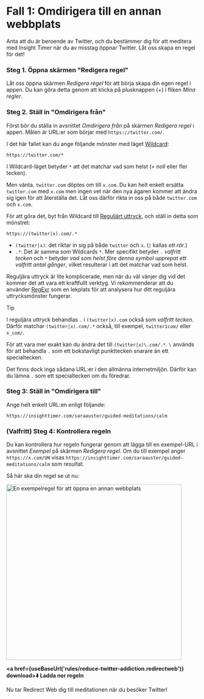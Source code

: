 
# Fall 1: Omdirigera till en annan webbplats

Anta att du är beroende av Twitter, och du bestämmer dig för att meditera med Insight Timer när du av misstag öppnar Twitter. Låt oss skapa en regel för det!

### Steg 1. Öppna skärmen "Redigera regel"

Låt oss öppna skärmen *Redigera regel* för att börja skapa din egen regel i appen. Du kan göra detta genom att klicka på plusknappen (+) i fliken *Mina regler*.

### Steg 2. Ställ in "Omdirigera från"

Först bör du ställa in avsnittet *Omdirigera från* på skärmen *Redigera regel* i appen. Målen är URL:er som börjar med `https://twitter.com/`.

I det här fallet kan du ange följande mönster med läget [Wildcard](/rule-settings#url-pattern-wildcard):

```
https://twitter.com/*
```

I Wildcard-läget betyder `*` att det matchar vad som helst (= noll eller fler tecken).

Men vänta. `twitter.com` döptes om till `x.com`. Du kan helt enkelt ersätta `twitter.com` med `x.com` men ingen vet när den nya ägaren kommer att ändra sig igen för att återställa det. Låt oss därför rikta in oss på både `twitter.com` och `x.com`.

För att göra det, byt från Wildcard till [Reguljärt uttryck](/rule-settings#url-pattern-regular-expression), och ställ in detta som mönstret:

```
https://(twitter|x).com/.*
```

* `(twitter|x)`: det riktar in sig på både `twitter` och `x`. (`|` kallas *ett rör*.)
* `.*`: Det är samma som Wildcards `*`. Mer specifikt betyder `.` *valfritt tecken* och `*` betyder *vad som helst före denna symbol upprepat ett valfritt antal gånger*, vilket resulterar i att det matchar vad som helst.

Reguljära uttryck är lite komplicerade, men när du väl vänjer dig vid det kommer det att vara ett kraftfullt verktyg. Vi rekommenderar att du använder [RegExr](https://regexr.com) som en lekplats för att analysera hur ditt reguljära uttrycksmönster fungerar.

> [!TIP]
> I reguljära uttryck behandlas `.` i `(twitter|x).com` också som *valfritt tecken*. Därför matchar `(twitter|x).com/.*` också, till exempel, `twitter1com/` eller `x_com/`.
> 
> För att vara mer exakt kan du ändra det till `(twitter|x)\.com/.*`. `\` används för att behandla `.` som ett bokstavligt punkttecken snarare än ett specialtecken.
> 
> Det finns dock inga sådana URL:er i den allmänna internetmiljön. Därför kan du lämna `.` som ett specialtecken om du föredrar.

### Steg 3: Ställ in "Omdirigera till"

Ange helt enkelt URL:en enligt följande:

```
https://insighttimer.com/saraauster/guided-meditations/calm
```

### (Valfritt) Steg 4: Kontrollera regeln

Du kan kontrollera hur regeln fungerar genom att lägga till en exempel-URL i avsnittet *Exempel* på skärmen *Redigera regel*. Om du till exempel anger `https://x.com/UN` visas `https://insighttimer.com/saraauster/guided-meditations/calm` som resultat.

Så här ska din regel se ut nu:

<Image src={RuleCreationOpenAnotherWebsiteRulePreview} alt="En exempelregel för att öppna en annan webbplats" height="460" hasRoundedCorners hasShadow />

**<a href={useBaseUrl('rules/reduce-twitter-addiction.redirectweb')} download>⬇️ Ladda ner regeln</a>**

Nu tar Redirect Web dig till meditationen när du besöker Twitter!
